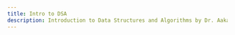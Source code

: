 ```yaml
---
title: Intro to DSA
description: Introduction to Data Structures and Algorithms by Dr. Aakash Tyagi
---
```

